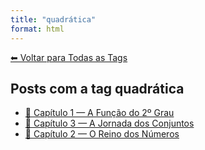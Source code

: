 ```yaml
---
title: "quadrática"
format: html
---
```


[⬅ Voltar para Todas as Tags](../tags.qmd)

## Posts com a tag **quadrática**

- [📘 Capítulo 1 — A Função do 2º Grau](/posts/capitulos/cap1-funcao-quadratica.html)
- [📘 Capítulo 3 — A Jornada dos Conjuntos](/posts/capitulos/cap3-conjuntos.html)
- [📘 Capítulo 2 — O Reino dos Números](/posts/capitulos/cap2-numeros-conjuntos.html)

